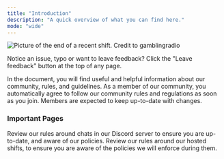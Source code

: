 ```yaml
---
title: "Introduction"
description: "A quick overview of what you can find here."
mode: "wide"
---
```


![Picture of the end of a recent shift. Credit to gamblingradio](/images/image_2025-09-22_155546563.png)

<Info>
  Notice an issue, typo or want to leave feedback? Click the "Leave feedback" button at the top of any page.
</Info>

In the document, you will find useful and helpful information about our community, rules, and guidelines. As a member of our community, you automatically agree to follow our community rules and regulations as soon as you join. Members are expected to keep up-to-date with changes.

### Important Pages

<Columns cols={2}>
  <Card title="Discord Rules" icon="discord" href="https://docs.valleycorrectional.xyz/discord-server-rules/chat-rules" cta="Read Discord chat rules">
    Review our rules around chats in our Discord server to ensure you are up-to-date, and aware of our policies.
  </Card>
  <Card title="Shift Rules" icon="clock" href="https://docs.valleycorrectional.xyz/shift-rules-information/shift-rules" cta="Read our shift rules">
    Review our rules around our hosted shifts, to ensure you are aware of the policies we will enforce during them.
  </Card>
</Columns>